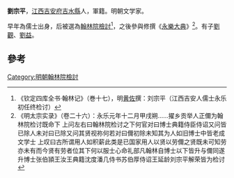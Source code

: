 '''劉宗平'''，[[江西|江西]][[吉安府|吉安府]][[吉水縣|吉水縣]]人，軍籍。明朝文学家。

早年為儒士出身，后被選為[[翰林院|翰林院]][[檢討|檢討]]<ref>《钦定四库全书·翰林记》（巻十七），明[[黄佐|黄佐]]撰：刘宗平（江西吉安人儒士永乐初任终检讨）</ref>，之後參與修撰《[[永樂大典|永樂大典]]》<ref>《明太宗实录》（卷二十六）：永乐元年十二月甲戌朔……擢乡贡举人正儞为翰林院检讨既命下  上问左右曰翰林院检讨之下何官对曰博士典籍侍臣侍诏又问皆已除人未对曰已除又问其贤视祢何若对曰儞初除未知其为人如旧博士中皆老成文学士  上叹曰古所谓用人如积薪此类是已国家用人以贤以劳儞之贤既未可知劳亦未有而今贤有劳者位其下何以服士心命礼部凡翰林自博士以下皆升与儞同遂升博士张伯頴王汝王典籍沈度潘几侍书苏伯厚侍诏王延龄刘宗平解荣皆为检讨</ref>。有子[[劉觀_(正統進士)|劉觀]]、[[劉益_(宣德進士)|劉益]]。

==參考==
{{Reflist}}
{{明朝人物小作品}}

[[Category:明朝翰林院檢討|Category:明朝翰林院檢討]]